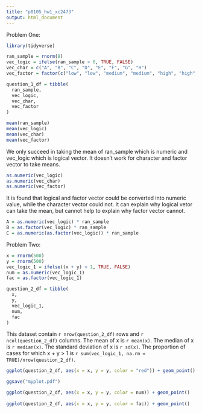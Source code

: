 ```yaml
---
title: "p8105_hw1_xc2473"
output: html_document
---
```

Problem One:
```r
library(tidyverse)

ran_sample = rnorm(8)
vec_logic = ifelse(ran_sample > 0, TRUE, FALSE)
vec_char = c("A", "B", "C", "D", "E", "F", "G", "H")
vec_factor = factor(c("low", "low", "medium", "medium", "high", "high", "low", "high"))

question_1_df = tibble(
  ran_sample,
  vec_logic,
  vec_char,
  vec_factor
)

mean(ran_sample)
mean(vec_logic)
mean(vec_char)
mean(vec_factor)
```
We only succeed in taking the mean of ran_sample which is numeric and vec_logic which is logical vector. It doesn't work for character and factor vector to take means.

```r
as.numeric(vec_logic)
as.numeric(vec_char)
as.numeric(vec_factor)
```
It is found that logical and factor vector could be converted into numeric value, while the character vector could not. It can explain why logical vetor can take the mean, but cannot help to explain why factor vector cannot.

```r
A = as.numeric(vec_logic) * ran_sample
B = as.factor(vec_logic) * ran_sample
C = as.numeric(as.factor(vec_logic)) * ran_sample
```
Problem Two:
```r
x = rnorm(500)
y = rnorm(500)
vec_logic_1 = ifelse((x + y) > 1, TRUE, FALSE)
num = as.numeric(vec_logic_1)
fac = as.factor(vec_logic_1)

question_2_df = tibble(
  x,
  y,
  vec_logic_1,
  num,
  fac
)
```
This dataset contain `r nrow(question_2_df)` rows and `r ncol(question_2_df)` columns.
The mean of x is `r mean(x)`.
The median of x is `r median(x)`.
The standard deviation of x is `r sd(x)`.
The proportion of cases for which x + y > 1 is `r sum(vec_logic_1, na.rm = TRUE)/nrow(question_2_df)`.

```r
ggplot(question_2_df, aes(x = x, y = y, color = "red")) + geom_point()

ggsave("myplot.pdf")

ggplot(question_2_df, aes(x = x, y = y, color = num)) + geom_point()
       
ggplot(question_2_df, aes(x = x, y = y, color = fac)) + geom_point()

```
